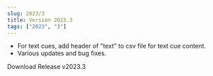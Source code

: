 ```yaml
---
slug: 2023/3
title: Version 2023.3
tags: ["2023", "3"]
---
```




- For text cues, add header of "text" to csv file for text cue content.
- Various updates and bug fixes.

<div className={styles.buttons}>
    <Link
    className="button button--primary button--lg"
    to="https://github.com/fross123/csv_to_qlab/releases/download/v2023.3/CSV-To-QLab.dmg">
    Download Release v2023.3
    </Link>
</div>